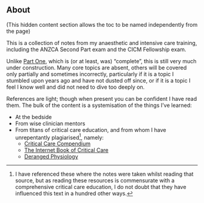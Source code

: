 ::: {.content-hidden}
# About
(This hidden content section allows the toc to be named independently from the page)
:::

This is a collection of notes from my anaesthetic and intensive care training, including the ANZCA Second Part exam and the CICM Fellowship exam.

Unlike [Part One](https://partone.litfl.com/), which is (or at least, was) "complete", this is still very much under construction. Many core topics are absent, others will be covered only partially and sometimes incorrectly, particularly if it is a topic I stumbled upon years ago and have not dusted off since, or if it is a topic I feel I know well and did not need to dive too deeply on.

References are light; though when present you can be confident I have read them. The bulk of the content is a systemisation of the things I've learned:

* At the bedside
* From wise clinician mentors
* From titans of critical care education, and from whom I have unrepentantly plagiarised^[I have referenced these where the notes were taken whilst reading that source, but as reading these resources is commensurate with a comprehensive critical care education, I do not doubt that they have influenced this text in a hundred other ways.], namely:
	* [Critical Care Compendium](https://litfl.com/ccc-critical-care-compendium/)
	* [The Internet Book of Critical Care](https://emcrit.org/ibcc/toc/)
	* [Deranged Physiology](https://derangedphysiology.com/main/home)